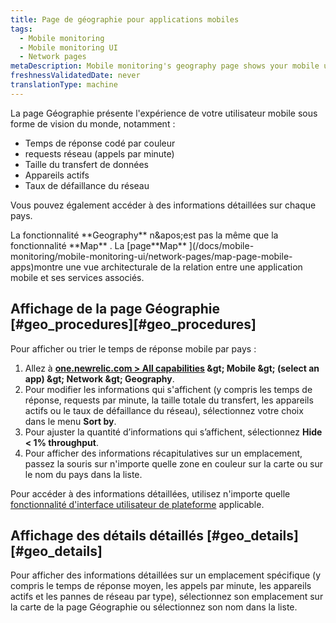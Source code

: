 ```yaml
---
title: Page de géographie pour applications mobiles
tags:
  - Mobile monitoring
  - Mobile monitoring UI
  - Network pages
metaDescription: Mobile monitoring's geography page shows your mobile users' experience as a world view with color-coded response times for HTTP requests.
freshnessValidatedDate: never
translationType: machine
---
```


La page Géographie présente l&apos;expérience de votre utilisateur mobile sous forme de vision du monde, notamment :

* Temps de réponse codé par couleur
* requests réseau (appels par minute)
* Taille du transfert de données
* Appareils actifs
* Taux de défaillance du réseau

Vous pouvez également accéder à des informations détaillées sur chaque pays.

<Callout variant="tip">
  La fonctionnalité <DNT>**Geography**</DNT> n&amp;apos;est pas la même que la fonctionnalité <DNT>**Map**</DNT> . La [page<DNT>**Map**</DNT> ](/docs/mobile-monitoring/mobile-monitoring-ui/network-pages/map-page-mobile-apps)montre une vue architecturale de la relation entre une application mobile et ses services associés.
</Callout>

## Affichage de la page Géographie [#geo\_procedures][#geo_procedures]

Pour afficher ou trier le temps de réponse mobile par pays :

1. Allez à <DNT>**[one.newrelic.com &gt; All capabilities](https://one.newrelic.com/all-capabilities) &amp;gt; Mobile &amp;gt; (select an app) &amp;gt; Network &amp;gt; Geography**</DNT>.
2. Pour modifier les informations qui s&apos;affichent (y compris les temps de réponse, requests par minute, la taille totale du transfert, les appareils actifs ou le taux de défaillance du réseau), sélectionnez votre choix dans le menu <DNT>**Sort by**</DNT>.
3. Pour ajuster la quantité d’informations qui s’affichent, sélectionnez <DNT>**Hide &lt; 1% throughput**</DNT>.
4. Pour afficher des informations récapitulatives sur un emplacement, passez la souris sur n&apos;importe quelle zone en couleur sur la carte ou sur le nom du pays dans la liste.

Pour accéder à des informations détaillées, utilisez n&apos;importe quelle [fonctionnalité d&apos;interface utilisateur de plateforme](/docs/new-relic-solutions/new-relic-one/introduction-new-relic-platform) applicable.

## Affichage des détails détaillés [#geo\_details][#geo_details]

Pour afficher des informations détaillées sur un emplacement spécifique (y compris le temps de réponse moyen, les appels par minute, les appareils actifs et les pannes de réseau par type), sélectionnez son emplacement sur la carte de la page Géographie ou sélectionnez son nom dans la liste.